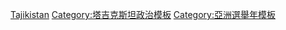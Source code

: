 {{Navbox
|name = 塔吉克斯坦選舉
|title = {{flagicon|Tajikistan}} [[塔吉克斯坦选举|塔吉克斯坦的选举与公民投票]]
|state    = {{{state|autocollapse}}}
|listclass = hlist

|group1 = [[塔吉克斯坦总统|总统选举]]
|list1  = 
* [[1994年塔吉克斯坦总统选举|1994]]
* [[1999年塔吉克斯坦总统选举|1999]]
* [[2006年塔吉克斯坦总统选举|2006]]
* [[2013年塔吉克斯坦总统选举|2013]]
* [[2020年塔吉克斯坦总统选举|2020]]

|group2 = [[塔吉克斯坦最高会议|议会选举]]
|list2  = 
* [[1995年塔吉克斯坦议会选举|1995]]
* [[2000年塔吉克斯坦议会选举|2000]]
* [[2005年塔吉克斯坦议会选举|2005]]
* [[2010年塔吉克斯坦议会选举|2010]] 
* [[2015年塔吉克斯坦议会选举|2015]] 
* [[2020年塔吉克斯坦议会选举|2020]] 

|group3 = 公民投票
|list3 = 
* [[1991年苏联公民投票|1991]]
* [[1994年塔吉克斯坦宪法公投|1994]]
* [[1999年塔吉克斯坦宪法公投|1999]]
* [[2003年塔吉克斯坦宪法公投|2003]]
* [[2016年塔吉克斯坦宪法公投|2016]]

}}<noinclude>
{{collapsible option}}
[[Category:选举模板|Tajikistan]]
[[Category:塔吉克斯坦政治模板]]
[[Category:亞洲選舉年模板]]
</noinclude>